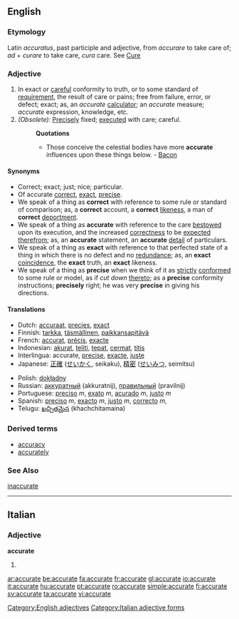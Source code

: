==English==
===Etymology===
Latin ''accuratus'', past participle and adjective, from ''accurare'' to take care of; ''ad'' + ''curare'' to take care, ''cura'' care. See [[Cure]]

===Adjective===
#In exact or [[careful]] conformity to truth, or to some standard of [[requirement]], the result of care or pains; free from failure, error, or defect; exact; as, an ''accurate'' [[calculator]]; an ''accurate'' measure; ''accurate'' expression, knowledge, etc.
#''(Obsolete):'' [[Precisely]] fixed; [[executed]] with care; careful.
#:'''Quotations'''
#:*Those conceive the celestial bodies have more '''accurate''' influences upon these things below. - [[Bacon]]

====Synonyms====
*Correct; exact; just; nice; particular.
*Of accurate [[correct]], [[exact]], [[precise]]. 
*We speak of a thing as '''correct''' with reference to some rule or standard of comparison; as, a '''correct''' account, a '''correct''' [[likeness]], a man of '''correct''' [[deportment]]. 
*We speak of a thing as '''accurate''' with reference to the care [[bestowed]] upon its execution, and the increased [[correctness]] to be [[expected]] [[therefrom]]; as, an '''accurate''' statement, an '''accurate''' [[detail]] of particulars. 
*We speak of a thing as '''exact''' with reference to that perfected state of a thing in which there is no defect and no [[redundance]]; as, an '''exact''' [[coincidence]], the '''exact''' truth, an '''exact''' likeness. 
*We speak of a thing as '''precise''' when we think of it as [[strictly]] [[conformed]] to some rule or model, as if ''cut down'' [[thereto]]; as a '''precise''' conformity instructions; '''precisely''' right; he was very '''precise''' in giving his directions.

====Translations====
{{top}}
*Dutch: [[accuraat]], [[precies]], [[exact]]
*Finnish: [[tarkka]], [[täsmällinen]], [[paikkansapitävä]]
*French: [[accurat]], [[précis]], [[exacte]]
*Indonesian: [[akurat]], [[teliti]], [[tepat]], [[cermat]], [[titis]]
*Interlingua: accurate, [[precise]], [[exacte]], [[juste]]
*Japanese: [[正確]] ([[せいかく]], seikaku), [[精密]] ([[せいみつ]], seimitsu)
{{mid}}
*Polish: [[dokładny]]
*Russian: [[аккуратный]] (akkuratnij), [[правильный]] (pravilnij) 
*Portuguese: [[preciso]] ''m'', [[exato]] ''m'', [[acurado]] ''m'', [[justo]] ''m''
*Spanish: [[preciso]] ''m'', [[exacto]] ''m'', [[justo]] ''m'', [[correcto]] ''m'', 
*Telugu: [[ఖచ్చితమైన]] (khachchitamaina)
{{bottom}}

===Derived terms===
*[[accuracy]]
*[[accurately]]

===See Also===
[[inaccurate]]

[[Category:English adjectives]]
----

==Italian==
===Adjective===
'''accurate''' {{p}}
# {{feminine of|accurato}}

[[Category:Italian adjective forms]]

[[ar:accurate]]
[[be:accurate]]
[[fa:accurate]]
[[fr:accurate]]
[[gl:accurate]]
[[io:accurate]]
[[it:accurate]]
[[hu:accurate]]
[[pt:accurate]]
[[ro:accurate]]
[[simple:accurate]]
[[fi:accurate]]
[[sv:accurate]]
[[ta:accurate]]
[[vi:accurate]]